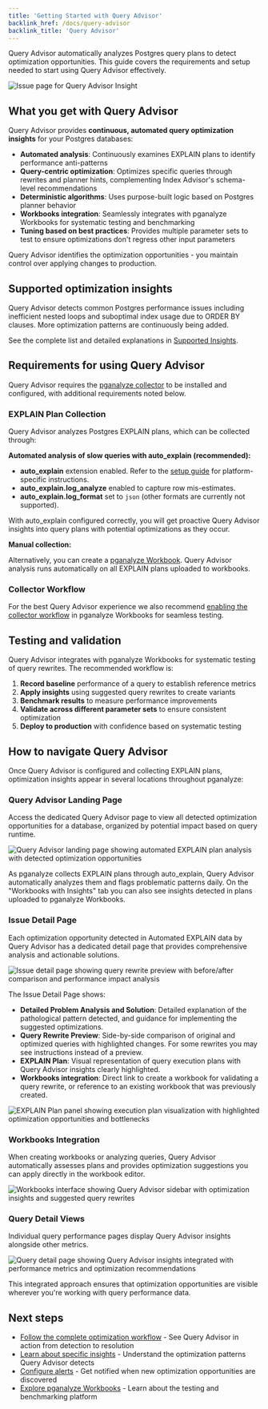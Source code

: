 ```yaml
---
title: 'Getting Started with Query Advisor'
backlink_href: /docs/query-advisor
backlink_title: 'Query Advisor'
---
```


Query Advisor automatically analyzes Postgres query plans to detect optimization opportunities. This guide covers the requirements and setup needed to start using Query Advisor effectively.

![Issue page for Query Advisor Insight](query-advisor-insight-issue.png)

## What you get with Query Advisor

Query Advisor provides **continuous, automated query optimization insights** for your Postgres databases:

- **Automated analysis**: Continuously examines EXPLAIN plans to identify performance anti-patterns
- **Query-centric optimization**: Optimizes specific queries through rewrites and planner hints, complementing Index Advisor's schema-level recommendations
- **Deterministic algorithms**: Uses purpose-built logic based on Postgres planner behavior
- **Workbooks integration**: Seamlessly integrates with pganalyze Workbooks for systematic testing and benchmarking
- **Tuning based on best practices**: Provides multiple parameter sets to test to ensure optimizations don't regress other input parameters

Query Advisor identifies the optimization opportunities - you maintain control over applying changes to production.

## Supported optimization insights

Query Advisor detects common Postgres performance issues including inefficient nested loops and suboptimal index usage due to ORDER BY clauses. More optimization patterns are continuously being added.

See the complete list and detailed explanations in [Supported Insights](/docs/query-advisor/insights).

## Requirements for using Query Advisor

Query Advisor requires the [pganalyze collector](/docs/install) to be installed and configured, with additional requirements noted below.

### EXPLAIN Plan Collection

Query Advisor analyzes Postgres EXPLAIN plans, which can be collected through:

**Automated analysis of slow queries with auto_explain (recommended):**
- **auto_explain** extension enabled. Refer to the [setup guide](/docs/explain/setup/auto_explain) for platform-specific instructions.
- **auto_explain.log_analyze** enabled to capture row mis-estimates.
- **auto_explain.log_format** set to `json` (other formats are currently not supported).

With auto_explain configured correctly, you will get proactive Query Advisor insights into query plans with potential optimizations as they occur.

**Manual collection:**

Alternatively, you can create a [pganalyze Workbook](/docs/workbooks). Query Advisor analysis runs automatically on all EXPLAIN plans uploaded to workbooks.

### Collector Workflow

For the best Query Advisor experience we also recommend [enabling the collector workflow](/docs/workbooks/collector-workflow) in pganalyze Workbooks for seamless testing.

## Testing and validation

Query Advisor integrates with pganalyze Workbooks for systematic testing of query rewrites. The recommended workflow is:

1. **Record baseline** performance of a query to establish reference metrics
2. **Apply insights** using suggested query rewrites to create variants
3. **Benchmark results** to measure performance improvements
4. **Validate across different parameter sets** to ensure consistent optimization
5. **Deploy to production** with confidence based on systematic testing

## How to navigate Query Advisor

Once Query Advisor is configured and collecting EXPLAIN plans, optimization insights appear in several locations throughout pganalyze:

### Query Advisor Landing Page

Access the dedicated Query Advisor page to view all detected optimization opportunities for a database, organized by potential impact based on query runtime.

![Query Advisor landing page showing automated EXPLAIN plan analysis with detected optimization opportunities](query-advisor-landing.png)

As pganalyze collects EXPLAIN plans through auto_explain, Query Advisor automatically analyzes them and flags problematic patterns daily. On the "Workbooks with Insights" tab you can also see insights detected in plans uploaded to pganalyze Workbooks.

### Issue Detail Page

Each optimization opportunity detected in Automated EXPLAIN data by Query Advisor has a dedicated detail page that provides comprehensive analysis and actionable solutions.

![Issue detail page showing query rewrite preview with before/after comparison and performance impact analysis](query-advisor-insight-issue.png)

The Issue Detail Page shows:

- **Detailed Problem Analysis and Solution**: Detailed explanation of the pathological pattern detected, and guidance for implementing the suggested optimizations.
- **Query Rewrite Preview**: Side-by-side comparison of original and optimized queries with highlighted changes. For some rewrites you may see instructions instead of a preview.
- **EXPLAIN Plan**: Visual representation of query execution plans with Query Advisor insights clearly highlighted.
- **Workbooks integration**: Direct link to create a workbook for validating a query rewrite, or reference to an existing workbook that was previously created.

![EXPLAIN Plan panel showing execution plan visualization with highlighted optimization opportunities and bottlenecks](query-adivisor-insight-issue-explain-plan.png)

### Workbooks Integration

When creating workbooks or analyzing queries, Query Advisor automatically assesses plans and provides optimization suggestions you can apply directly in the workbook editor.

![Workbooks interface showing Query Advisor sidebar with optimization insights and suggested query rewrites](workbooks-query-advisor-sidebar.png)

### Query Detail Views

Individual query performance pages display Query Advisor insights alongside other metrics.

![Query detail page showing Query Advisor insights integrated with performance metrics and optimization recommendations](query-detail-page.png)

This integrated approach ensures that optimization opportunities are visible wherever you're working with query performance data.

## Next steps

- [Follow the complete optimization workflow](/docs/query-advisor/from-insight-to-conclusion) - See Query Advisor in action from detection to resolution
- [Learn about specific insights](/docs/query-advisor/insights) - Understand the optimization patterns Query Advisor detects
- [Configure alerts](/docs/query-advisor/alerts) - Get notified when new optimization opportunities are discovered
- [Explore pganalyze Workbooks](/docs/workbooks) - Learn about the testing and benchmarking platform